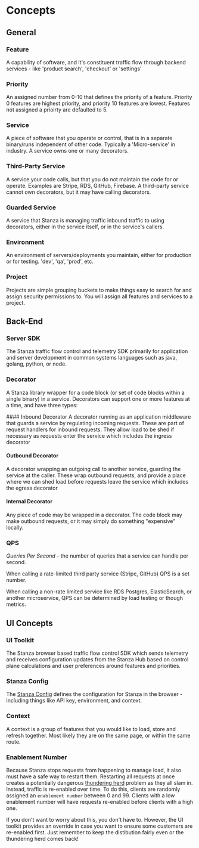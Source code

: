 # Concepts

## General

### Feature
A capability of software, and it's constituent traffic flow through backend services  - like 'product search', 'checkout' or 'settings'

### Priority
An assigned number from 0-10 that defines the priority of a feature. Priority 0 features are highest priority, and priority 10 features are lowest. Features not assigned a prioirty are defaulted to 5.

### Service
A piece of software that you operate or control, that is in a separate binary/runs independent of other code. Typically a 'Micro-service' in industry. A service owns one or many decorators.

### Third-Party Service
A service your code calls, but that you do not maintain the code for or operate. Examples are Stripe, RDS, GitHub, Firebase. A third-party service cannot own decorators, but it may have calling decorators.

### Guarded Service
A service that Stanza is managing traffic inbound traffic to using decorators, either in the service itself, or in the service's callers.

### Environment
An environment of servers/deployments you maintain, either for production or for testing. 'dev', 'qa', 'prod', etc.

### Project
Projects are simple grouping buckets to make things easy to search for and assign security permissions to. You will assign all features and services to a project.

## Back-End

### Server SDK
The Stanza traffic flow control and telemetry SDK primarily for application and server development in common systems languages such as java, golang, python, or node.

### Decorator
A Stanza library wrapper for a code block (or set of code blocks within a single binary) in a service. Decorators can support one or more features at a time, and have three types:


<Callout emoji="">
#### Inbound Decorator 
A decorator running as an application middleware that guards a service by regulating incoming requests. 
These are part of request handlers for inbound requests. 
They allow load to be shed if necessary as requests enter the service which includes the ingress decorator

#### Outbound Decorator 
A decorator wrapping an outgoing call to another service, guarding the service at the caller.
These wrap outbound requests, and provide a place where we can shed load before requests leave the service which includes the egress decorator

#### Internal Decorator
Any piece of code may be wrapped in a decorator. The code block may make outbound requests, or it may simply do something "expensive" locally.
</Callout>


### QPS

*Queries Per Second* - the number of queries that a service can handle per second.

When calling a rate-limited third party service (Stripe, GitHub) QPS is a set number.

When calling a non-rate limited service like RDS Postgres, ElasticSearch, or another microservice, QPS can be determined by load testing or though metrics.

## UI Concepts

### UI Toolkit
The Stanza browser based traffic flow control SDK which sends telemetry and receives configuration updates from the Stanza Hub based on control plane calculations and user preferences around features and priorities. 

### Stanza Config
The [Stanza Config](./javascript/stanzaconfig) defines the configuration for Stanza in the browser - including things like API key, environment, and context.

### Context 
A context is a group of features that you would like to load, store and refresh together. Most likely they are on the same page, or within the same route.

### Enablement Number 
Because Stanza stops requests from happening to manage load, it also must have a safe way to restart them. Restarting all requests at once creates a potentially dangerous [thundering herd](https://en.wikipedia.org/wiki/Thundering_herd_problem) problem as they all slam in.
Instead, traffic is re-enabled over time. To do this, clients are randomly assigned an `enablement number` between 0 and 99. Clients with a low enablement number will have requests re-enabled before clients with a high one.

If you don't want to worry about this, you don't have to. However, the UI toolkit provides an override in case you want to ensure some customers are re-enabled first. Just remember to keep the distibution fairly even or the thundering herd comes back!





